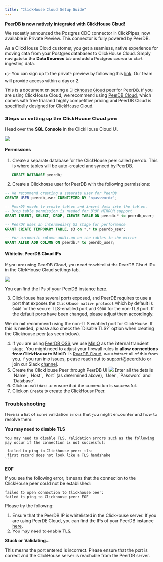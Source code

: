 ```yaml
---
title: "ClickHouse Cloud Setup Guide"
---
```


<Note>
<b>PeerDB is now natively integrated with ClickHouse Cloud!</b>

We recently announced the Postgres CDC connector in ClickPipes, now available in Private Preview.
This connector is fully powered by PeerDB.

As a ClickHouse Cloud customer, you get a seamless, native experience for moving data from your Postgres databases to ClickHouse Cloud. Simply navigate to the **Data Sources** tab and add a Postgres source to start ingesting data.

👉 You can sign up to the private preview by following this [link](https://clickhouse.com/cloud/clickpipes/postgres-cdc-connector). Our team will provide access within a day or 2.
</Note>

This is a document on setting a [Clickhouse Cloud](https://clickhouse.com/cloud) peer for PeerDB.
<Note>
If you are using ClickHouse Cloud, we recommend using [PeerDB Cloud](https://app.peerdb.cloud/), which comes with free trial and highly competitive pricing and PeerDB Cloud is specifically designed for ClickHouse Cloud.
</Note>
### Steps on setting up the ClickHouse Cloud peer
Head over the **SQL Console** in the ClickHouse Cloud UI.
<Frame caption="Clickhouse Cloud SQL Console">
  <img src="/images/clickhouse/clickhouse-sql-console.png" />
</Frame>

#### Permissions
1. Create a separate database for the ClickHouse peer called peerdb. This is where tables will be auto-created and synced by PeerDB.
```sql
   CREATE DATABASE peerdb;
```
2. Create a Clickhouse user for PeerDB with the following permissions:
```sql
-- We recommend creating a separate user for PeerDB
CREATE USER peerdb_user IDENTIFIED BY '<password>';

-- PeerDB needs to create tables and insert data into the tables.
-- Drop table permission is needed for DROP MIRROR support
GRANT INSERT, SELECT, DROP, CREATE TABLE ON peerdb.* to peerdb_user;

-- PeerDB uses an intermediary S3 stage for performance
GRANT CREATE TEMPORARY TABLE, s3 on *.* to peerdb_user;

-- For automatic column-addition on the tables in the mirror
GRANT ALTER ADD COLUMN ON peerdb.* to peerdb_user;
```

#### Whitelist PeerDB Cloud IPs
If you are using PeerDB Cloud, you need to whitelist the PeerDB Cloud IPs in the ClickHouse Cloud settings tab.
<Frame caption="Clickhouse Cloud SQL Console">
  <img src="/images/clickhouse/clickhouse-ip-whitelist.png" />
</Frame>

You can find the IPs of your PeerDB instance [here](/peerdb-cloud/ip-table).

3. ClickHouse has several ports exposed, and PeerDB requires to use a port that exposes the `ClickHouse native protocol` which by default is `9440` for the secure TLS-enabled port and `9000` for the non-TLS port. If the default ports have been changed, please adjust them accordingly.
<Warning>
We do not recommend using the non-TLS enabled port for ClickHouse. If this is needed, please also check the `Disable TLS?` option when creating the Clickhouse peer (as seen below).
</Warning>

4. If you are using [PeerDB OSS](https://github.com/PeerDB-io/peerdb), we use [MinIO](https://min.io/) as the internal transient stage. You might need to adjust your firewall rules to **allow connections from ClickHouse to MinIO**.
In [PeerDB Cloud](https://app.peerdb.cloud/), we abstract all of this from you. If you run into issues, please reach out to support@peerdb.io or join our Slack [channel](https://slack.peerdb.io).
5. Create the ClickHouse Peer through PeerDB UI
    <Frame caption="Create ClickHouse Peer">
    <img src="/images/setup/clickhouse/clickhousepeer.png" />
    </Frame>
    Enter all the details `Name`, `Host`, `Port` (as determined above), `User`, `Password` and `Database`.
6. Click on `Validate` to ensure that the connection is successful.
7. Click on `Create` to create the ClickHouse Peer.

### Troubleshooting
Here is a list of some validation errors that you might encounter and how to resolve them:

**You may need to disable TLS**

    You may need to disable TLS. Validation errors such as the following may occur if the connection is not successful:
    ```
     failed to ping to Clickhouse peer: tls:
     first record does not look like a TLS handshake
    ```

**EOF**

If you see the following error, it means that the connection to the ClickHouse peer could not be established:
```
failed to open connection to Clickhouse peer:
failed to ping to Clickhouse peer: EOF
```
Please try the following:
1. Ensure that the PeerDB IP is whitelisted in the ClickHouse server. If you are using PeerDB Cloud, you can find the IPs of your PeerDB instance [here](/peerdb-cloud/ip-table).
2. You may need to enable TLS.

**Stuck on Validating...**

This means the port entered is incorrect. Please ensure that the port is correct and the ClickHouse server is reachable from the PeerDB server.